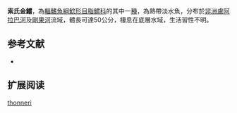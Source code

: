 {{Speciesbox
| name = 索氏金鱨
| image = 
| image_width = 250px
| image_caption = 
| status = LC
| status_system = IUCN3.1 
| genus = Chrysichthys
| species = thonneri
| authority = [[Steindachner|Steindachner]], 1912
| synonyms = *''Amarginops thonneri'',Steindachner, 1912
}}

'''索氏金鱨'''，為[[輻鰭魚綱|輻鰭魚綱]][[鯰形目|鯰形目]][[脂鱨科|脂鱨科]]的其中一[[種|種]]，為熱帶淡水魚，分布於[[非洲|非洲]][[盧阿拉巴河|盧阿拉巴河]]及[[剛果河|剛果河]]流域，體長可達50公分，棲息在底層水域，生活習性不明。

==参考文献==
*{{FishBase_species|genus=Chrysichthys|species=thonneri |year=2015|month=6}}

== 扩展阅读 ==
{{refbegin}}
{{wikispecies-inline|Chrysichthys thonneri |索氏金鱨}}
{{refend}}
{{Taxonbar|from=Q8345815}}

[[Category:金鱨屬|thonneri]]